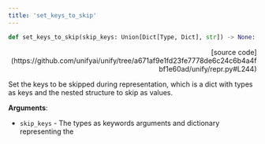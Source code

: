 ```yaml
---
title: 'set_keys_to_skip'
---
```


```python
def set_keys_to_skip(skip_keys: Union[Dict[Type, Dict], str]) -> None:
```

<p align="right">[source code](https://github.com/unifyai/unify/tree/a671af9e1fd23fe7778de6c24c6b4a4fbf1e60ad/unify/repr.py#L244)</p>

Set the keys to be skipped during representation, which is a dict with types as keys
and the nested structure to skip as values.

**Arguments**:

- `skip_keys` - The types as keywords arguments and dictionary representing the